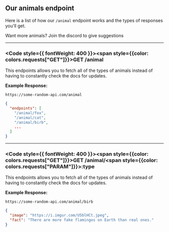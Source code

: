 
## Our animals endpoint
Here is a list of how our `/animal` endpoint works and the types of responses you'll get.

<Callout type="info">Want more animals? Join the discord to give suggestions</Callout>

---

### <Code style={{ fontWeight: 400 }}><span style={{color: colors.requests["GET"]}}>GET</span> /animal</Code>
This endpoints allows you to fetch all of the types of animals instead of having to constantly check the docs for updates.

**Example Response:**
```url filename="URL"
https://some-random-api.com/animal
```
```json filename="Response"
{
  "endpoints": [
    "/animal/fox",
    "/animal/cat",
    "/animal/birb",
    ...
  ]
}
```

---

### <Code style={{ fontWeight: 400 }}><span style={{color: colors.requests["GET"]}}>GET</span> /animal/<span style={{color: colors.requests["PARAM"]}}>:type</span></Code>
This endpoints allows you to fetch all of the types of animals instead of having to constantly check the docs for updates.

**Example Response:**
```url filename="URL"
https://some-random-api.com/animal/birb
```
```json filename="Response"
{
  "image": "https://i.imgur.com/U5blHCt.jpeg",
  "fact": "There are more fake flamingos on Earth than real ones."
}
```